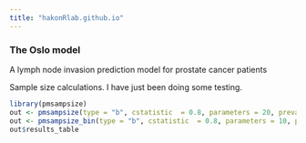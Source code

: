 ```yaml
---
title: "hakonRlab.github.io"
---
```


### **The Oslo model**

A lymph node invasion prediction model for prostate cancer patients

Sample size calculations. I have just been doing some testing.

```r
library(pmsampsize)
out <- pmsampsize(type = "b", cstatistic  = 0.8, parameters = 20, prevalence = 0.25, shrinkage = 0.8)
out <- pmsampsize_bin(type = "b", cstatistic  = 0.8, parameters = 10, prevalence = 0.25, shrinkage = 0.8, sad = 0.1)
out$results_table

```
